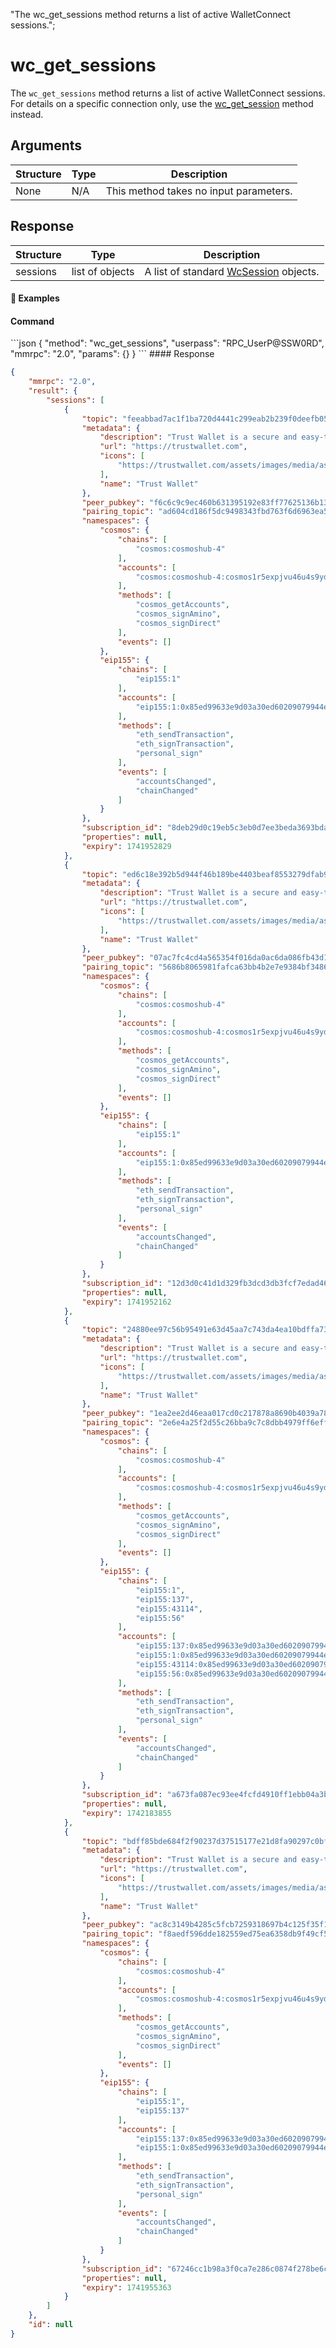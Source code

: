   "The wc_get_sessions method returns a list of active WalletConnect sessions.";

# wc\_get\_sessions

The `wc_get_sessions` method returns a list of active WalletConnect sessions. For details on a specific connection only, use the [wc\_get\_session](/komodo-defi-framework/api/v20-dev/wc_get_session/#wc-get-session) method instead.

## Arguments

| Structure | Type | Description                            |
| --------- | ---- | -------------------------------------- |
| None      | N/A  | This method takes no input parameters. |

## Response

| Structure | Type            | Description                                                                                       |
| --------- | --------------- | ------------------------------------------------------------------------------------------------- |
| sessions  | list of objects | A list of standard [WcSession](/komodo-defi-framework/api/common_structures/#wc-session) objects. |

#### 📌 Examples

#### Command

<CodeGroup title="" tag="POST" label="wc_get_sessions" mm2MethodDecorate="true">
  ```json
  {
    "method": "wc_get_sessions",
    "userpass": "RPC_UserP@SSW0RD",
    "mmrpc": "2.0",
    "params": {}
  }
  ```
</CodeGroup>

<CollapsibleSection expandedText="Hide Response" collapsedText="Show Response">
  #### Response

  ```json
  {
      "mmrpc": "2.0",
      "result": {
          "sessions": [
              {
                  "topic": "feeabbad7ac1f1ba720d4441c299eab2b239f0deefb050fe50dbc7a350d55f75",
                  "metadata": {
                      "description": "Trust Wallet is a secure and easy-to-use mobile wallet",
                      "url": "https://trustwallet.com",
                      "icons": [
                          "https://trustwallet.com/assets/images/media/assets/TWT.png"
                      ],
                      "name": "Trust Wallet"
                  },
                  "peer_pubkey": "f6c6c9c9ec460b631395192e83ff77625136b13ce2c36acd71290b7d816e2113",
                  "pairing_topic": "ad604cd186f5dc9498343fbd763f6d6963ea511de0e5d557a33a8e3790d6d4d5",
                  "namespaces": {
                      "cosmos": {
                          "chains": [
                              "cosmos:cosmoshub-4"
                          ],
                          "accounts": [
                              "cosmos:cosmoshub-4:cosmos1r5expjvu46u4s9yd4d2lpmss22p848lw2a7wa8"
                          ],
                          "methods": [
                              "cosmos_getAccounts",
                              "cosmos_signAmino",
                              "cosmos_signDirect"
                          ],
                          "events": []
                      },
                      "eip155": {
                          "chains": [
                              "eip155:1"
                          ],
                          "accounts": [
                              "eip155:1:0x85ed99633e9d03a30ed60209079944e1f4272048"
                          ],
                          "methods": [
                              "eth_sendTransaction",
                              "eth_signTransaction",
                              "personal_sign"
                          ],
                          "events": [
                              "accountsChanged",
                              "chainChanged"
                          ]
                      }
                  },
                  "subscription_id": "8deb29d0c19eb5c3eb0d7ee3beda3693bda4bcc46656dc4f6dcec8db5348751c",
                  "properties": null,
                  "expiry": 1741952829
              },
              {
                  "topic": "ed6c18e392b5d944f46b189be4403beaf8553279dfab946c333cc6d45ddb60a5",
                  "metadata": {
                      "description": "Trust Wallet is a secure and easy-to-use mobile wallet",
                      "url": "https://trustwallet.com",
                      "icons": [
                          "https://trustwallet.com/assets/images/media/assets/TWT.png"
                      ],
                      "name": "Trust Wallet"
                  },
                  "peer_pubkey": "07ac7fc4cd4a565354f016da0ac6da086fb43d12e9467d88b5bdf2485f00ac76",
                  "pairing_topic": "5686b8065981fafca63bb4b2e7e9384bf348612981e69ac99fb8a698204aaed4",
                  "namespaces": {
                      "cosmos": {
                          "chains": [
                              "cosmos:cosmoshub-4"
                          ],
                          "accounts": [
                              "cosmos:cosmoshub-4:cosmos1r5expjvu46u4s9yd4d2lpmss22p848lw2a7wa8"
                          ],
                          "methods": [
                              "cosmos_getAccounts",
                              "cosmos_signAmino",
                              "cosmos_signDirect"
                          ],
                          "events": []
                      },
                      "eip155": {
                          "chains": [
                              "eip155:1"
                          ],
                          "accounts": [
                              "eip155:1:0x85ed99633e9d03a30ed60209079944e1f4272048"
                          ],
                          "methods": [
                              "eth_sendTransaction",
                              "eth_signTransaction",
                              "personal_sign"
                          ],
                          "events": [
                              "accountsChanged",
                              "chainChanged"
                          ]
                      }
                  },
                  "subscription_id": "12d3d0c41d1d329fb3dcd3db3fcf7edad4643eae83ef9dc0f612777460b03f7d",
                  "properties": null,
                  "expiry": 1741952162
              },
              {
                  "topic": "24880ee97c56b95491e63d45aa7c743da4ea10bdffa73de7420ed91450c79c09",
                  "metadata": {
                      "description": "Trust Wallet is a secure and easy-to-use mobile wallet",
                      "url": "https://trustwallet.com",
                      "icons": [
                          "https://trustwallet.com/assets/images/media/assets/TWT.png"
                      ],
                      "name": "Trust Wallet"
                  },
                  "peer_pubkey": "1ea2ee2d46eaa017cd0c217878a8690b4039a781a87f8b8ed860fd46cb648b4a",
                  "pairing_topic": "2e6e4a25f2d55c26bba9c7c8dbb4979ff6eff30adac83fbc67110d67399f6023",
                  "namespaces": {
                      "cosmos": {
                          "chains": [
                              "cosmos:cosmoshub-4"
                          ],
                          "accounts": [
                              "cosmos:cosmoshub-4:cosmos1r5expjvu46u4s9yd4d2lpmss22p848lw2a7wa8"
                          ],
                          "methods": [
                              "cosmos_getAccounts",
                              "cosmos_signAmino",
                              "cosmos_signDirect"
                          ],
                          "events": []
                      },
                      "eip155": {
                          "chains": [
                              "eip155:1",
                              "eip155:137",
                              "eip155:43114",
                              "eip155:56"
                          ],
                          "accounts": [
                              "eip155:137:0x85ed99633e9d03a30ed60209079944e1f4272048",
                              "eip155:1:0x85ed99633e9d03a30ed60209079944e1f4272048",
                              "eip155:43114:0x85ed99633e9d03a30ed60209079944e1f4272048",
                              "eip155:56:0x85ed99633e9d03a30ed60209079944e1f4272048"
                          ],
                          "methods": [
                              "eth_sendTransaction",
                              "eth_signTransaction",
                              "personal_sign"
                          ],
                          "events": [
                              "accountsChanged",
                              "chainChanged"
                          ]
                      }
                  },
                  "subscription_id": "a673fa087ec93ee4fcfd4910ff1ebb04a3b8c5fc01e13d57f0ea646ce3c0c843",
                  "properties": null,
                  "expiry": 1742183855
              },
              {
                  "topic": "bdff85bde684f2f90237d37515177e21d8fa90297c0bf254393629bd9a134a92",
                  "metadata": {
                      "description": "Trust Wallet is a secure and easy-to-use mobile wallet",
                      "url": "https://trustwallet.com",
                      "icons": [
                          "https://trustwallet.com/assets/images/media/assets/TWT.png"
                      ],
                      "name": "Trust Wallet"
                  },
                  "peer_pubkey": "ac8c3149b4285c5fcb7259318697b4c125f35f1a57423b8e7b4da5b93772db3f",
                  "pairing_topic": "f8aedf596dde182559ed75ea6358db9f49cf5a8757c0f32551fca8062d613191",
                  "namespaces": {
                      "cosmos": {
                          "chains": [
                              "cosmos:cosmoshub-4"
                          ],
                          "accounts": [
                              "cosmos:cosmoshub-4:cosmos1r5expjvu46u4s9yd4d2lpmss22p848lw2a7wa8"
                          ],
                          "methods": [
                              "cosmos_getAccounts",
                              "cosmos_signAmino",
                              "cosmos_signDirect"
                          ],
                          "events": []
                      },
                      "eip155": {
                          "chains": [
                              "eip155:1",
                              "eip155:137"
                          ],
                          "accounts": [
                              "eip155:137:0x85ed99633e9d03a30ed60209079944e1f4272048",
                              "eip155:1:0x85ed99633e9d03a30ed60209079944e1f4272048"
                          ],
                          "methods": [
                              "eth_sendTransaction",
                              "eth_signTransaction",
                              "personal_sign"
                          ],
                          "events": [
                              "accountsChanged",
                              "chainChanged"
                          ]
                      }
                  },
                  "subscription_id": "67246cc1b98a3f0ca7e286c0874f278be6c7b9d8803c6396910d91676b7607f6",
                  "properties": null,
                  "expiry": 1741955363
              }
          ]
      },
      "id": null
  }
  ```
</CollapsibleSection>
